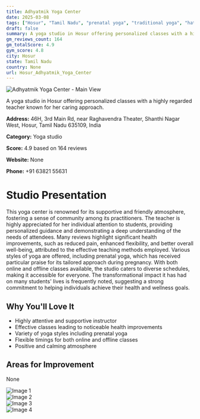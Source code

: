 ```yaml
---
title: Adhyatmik Yoga Center
date: 2025-03-08
tags: ["Hosur", "Tamil Nadu", "prenatal yoga", "traditional yoga", "hatha yoga", "supportive", "friendly", "Hosur"]  
draft: false
summary: A yoga studio in Hosur offering personalized classes with a highly regarded teacher known for her caring approach.
gm_reviews_count: 164
gm_totalScore: 4.9
gym_score: 4.8
city: Hosur
state: Tamil Nadu
country: None
url: Hosur_Adhyatmik_Yoga_Center
---
```


<div className="aspect-[16/9] relative my-8">
  <img 
    src="https://lh5.googleusercontent.com/p/AF1QipNRdNbgczdcGee8UZhB-jEkj4WV6tPNfyFbn8A=w1920-h1080-k-no"
    alt="Adhyatmik Yoga Center - Main View"
    className="object-cover absolute inset-0 w-full h-full rounded-lg"
  />
</div>

A yoga studio in Hosur offering personalized classes with a highly regarded teacher known for her caring approach.

**Address:** 46H, 3rd Main Rd, near Raghavendra Theater, Shanthi Nagar West, Hosur, Tamil Nadu 635109, India

**Category:** Yoga studio

**Score:** 4.9 based on 164 reviews

**Website:** None

**Phone:** +91 63821 55631

# Studio Presentation

This yoga center is renowned for its supportive and friendly atmosphere, fostering a sense of community among its practitioners. The teacher is highly appreciated for her individual attention to students, providing personalized guidance and demonstrating a deep understanding of the needs of attendees. Many reviews highlight significant health improvements, such as reduced pain, enhanced flexibility, and better overall well-being, attributed to the effective teaching methods employed. Various styles of yoga are offered, including prenatal yoga, which has received particular praise for its tailored approach during pregnancy. With both online and offline classes available, the studio caters to diverse schedules, making it accessible for everyone. The transformational impact it has had on many students' lives is frequently noted, suggesting a strong commitment to helping individuals achieve their health and wellness goals.

## Why You'll Love It

- Highly attentive and supportive instructor
- Effective classes leading to noticeable health improvements
- Variety of yoga styles including prenatal yoga
- Flexible timings for both online and offline classes
- Positive and calming atmosphere

## Areas for Improvement

None

<div className="grid grid-cols-1 xl:grid-cols-2 gap-4 my-8">
<div className="aspect-[4/3] relative"><img src="https://lh3.googleusercontent.com/p/AF1QipOmWaUfAl0t9CI-HxRon5UHj_D47tP2dmzdo8o=w1920-h1080-k-no" alt="Image 1" className="object-cover absolute inset-0 w-full h-full rounded-lg" /></div>
<div className="aspect-[4/3] relative"><img src="https://lh5.googleusercontent.com/p/AF1QipMBY_JNpjJymaO6JjPZyG7rXmi-6rCi6Jm5sbc=w1920-h1080-k-no" alt="Image 2" className="object-cover absolute inset-0 w-full h-full rounded-lg" /></div>
<div className="aspect-[4/3] relative"><img src="https://lh5.googleusercontent.com/p/AF1QipPkdXPpw77zQU-L26GJLmGgBupP1faM3S_ptXc=w1920-h1080-k-no" alt="Image 3" className="object-cover absolute inset-0 w-full h-full rounded-lg" /></div>
<div className="aspect-[4/3] relative"><img src="https://lh5.googleusercontent.com/p/AF1QipPsWQzdi_oC48chONWV3NMneeDG4zCPFC_oJ_o=w1920-h1080-k-no" alt="Image 4" className="object-cover absolute inset-0 w-full h-full rounded-lg" /></div>
</div>